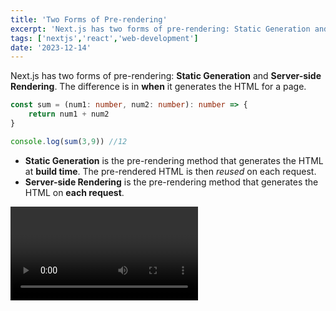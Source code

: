 ```yaml
---
title: 'Two Forms of Pre-rendering'
excerpt: 'Next.js has two forms of pre-rendering: Static Generation and Server-side Rendering. The difference is in when it generates the HTML for a page.'
tags: ['nextjs','react','web-development']
date: '2023-12-14'
---
```


Next.js has two forms of pre-rendering: **Static Generation** and **Server-side Rendering**. The difference is in **when** it generates the HTML for a page.

```ts
const sum = (num1: number, num2: number): number => {
    return num1 + num2
}

console.log(sum(3,9)) //12
```

- **Static Generation** is the pre-rendering method that generates the HTML at **build time**. The pre-rendered HTML is then _reused_ on each request.
- **Server-side Rendering** is the pre-rendering method that generates the HTML on **each request**.

<Video id='v=cxkoCOE4Lp0'/>

Importantly, Next.js lets you **choose** which pre-rendering form to use for each page. You can create a "hybrid" Next.js app by using Static Generation for most pages and using Server-side Rendering for others.
